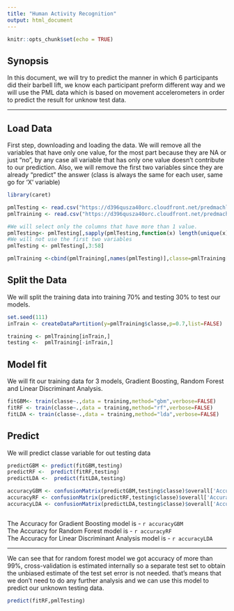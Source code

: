 ```yaml
---
title: "Human Activity Recognition"
output: html_document
---
```


```r
knitr::opts_chunk$set(echo = TRUE)
```

## Synopsis

In this document, we will try to predict the manner in which 6 participants did their barbell lift, we know each participant preform different way and we will use the PML data which is based on movement accelerometers in order to predict the result for unknow test data.

__________


## Load Data

First step, downloading and loading the data. We will remove all the variables that have only one value, for the most part because they are NA or just "no", by any case all variable that has only one value doesn't contribute to our prediction. Also, we will remove the first two variables since they are already "predict" the answer (class is always the same for each user, same go for 'X' variable)


```r
library(caret)

pmlTesting <- read.csv("https://d396qusza40orc.cloudfront.net/predmachlearn/pml-testing.csv")
pmlTraining <- read.csv("https://d396qusza40orc.cloudfront.net/predmachlearn/pml-training.csv")

#We will select only the columns that have more than 1 value.
pmlTesting<- pmlTesting[,sapply(pmlTesting,function(x) length(unique(x))>1)]
#We will not use the first two variables
pmlTesting <- pmlTesting[,3:58]

pmlTraining <-cbind(pmlTraining[,names(pmlTesting)],classe=pmlTraining[,"classe"])
```

## Split the Data

We will split the training data into training 70% and testing 30% to test our models.

```r

set.seed(111)
inTrain <- createDataPartition(y=pmlTraining$classe,p=0.7,list=FALSE)

training <- pmlTraining[inTrain,]
testing <-  pmlTraining[-inTrain,]

```

## Model fit

We will fit our training data for 3 models, Gradient Boosting, Random Forest and Linear Discriminant Analysis.

```r
fitGBM<- train(classe~.,data = training,method="gbm",verbose=FALSE)
fitRF <- train(classe~.,data = training,method="rf",verbose=FALSE)
fitLDA <- train(classe~.,data = training,method="lda",verbose=FALSE)


```


## Predict

We will predict classe variable for out testing data

```r
predictGBM <- predict(fitGBM,testing)
predictRF <-  predict(fitRF,testing)
predictLDA <-  predict(fitLDA,testing)

accuracyGBM <- confusionMatrix(predictGBM,testing$classe)$overall['Accuracy']
accuracyRF <- confusionMatrix(predictRF,testing$classe)$overall['Accuracy']
accuracyLDA <- confusionMatrix(predictLDA,testing$classe)$overall['Accuracy']



```

The Accuracy for Gradient Boosting model is - `r accuracyGBM`  
The Accuracy for Random Forest model is - `r accuracyRF`  
The Accuracy for Linear Discriminant Analysis model is - `r accuracyLDA`

_____________

We can see that for random forest model we got accuracy of more than 99%, cross-validation is estimated internally so a separate test set to obtain the unbiased estimate of the test set error is not needed. that's means that we don't need to do any further analysis and we can use this model to predict our unknown testing data.


```r
predict(fitRF,pmlTesting)


```

